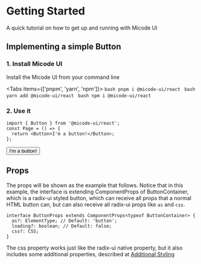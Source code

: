 
# Getting Started

A quick tutorial on how to get up and running with Micode UI

## Implementing a simple Button

### 1. Install Micode UI

Install the Micode UI from your command line

<Tabs items={['pnpm', 'yarn', 'npm']}>
  <Tab>
    ```bash
    pnpm i @micode-ui/react
    ```
    </Tab>
    <Tab>
    ```bash
    yarn add @micode-ui/react
    ```
    </Tab>
    <Tab>
    ```bash
    npm i @micode-ui/react
    ```
    </Tab>
</Tabs>

### 2. Use it

```tsx
import { Button } from '@micode-ui/react';
const Page = () => {
  return <Button>I'm a button!</Button>;
};
```

<HeroContainer>
  <Button>I'm a button!</Button>
</HeroContainer>

## Props

The props will be shown as the example that follows.
Notice that in this example, the interface is extending ComponentProps of ButtonContainer, which is a radix-ui styled button, which can receive all props that a normal HTML button can, but can also receive all radix-ui props like `as` and `css`.

```tsx
interface ButtonProps extends ComponentProps<typeof ButtonContainer> {
  as?: ElementType; // Default: 'button';
  loading?: boolean; // Default: false;
  css?: CSS;
}
```

The css property works just like the radix-ui native property, but it also includes some additional properties, described at [Additional Styling](/docs/overview/additional-styling)
